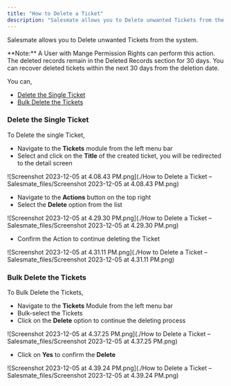 ```yaml
---
title: "How to Delete a Ticket"
description: "Salesmate allows you to Delete unwanted Tickets from the system...."
---
```


Salesmate allows you to Delete unwanted Tickets from the system.

<Note>
**Note:** A User with Mange Permission Rights can perform this action. The deleted records remain in the Deleted Records section for 30 days. You can recover deleted tickets within the next 30 days from the deletion date.
</Note>

You can,

*   [Delete the Single Ticket](https://support.salesmate.io/hc/en-us/articles/26029752603929#h_01HGWQRBG1MJF7GB3YS50P046B)
*   [Bulk Delete the Tickets](https://support.salesmate.io/hc/en-us/articles/26029752603929#h_01HGWT98MJG7QK9Q34X3YHR5NC)

### Delete the Single Ticket

To Delete the single Ticket,

*   Navigate to the **Tickets** module from the left menu bar
*   Select and click on the **Title** of the created ticket, you will be redirected to the detail screen

![Screenshot 2023-12-05 at 4.08.43 PM.png](./How to Delete a Ticket – Salesmate_files/Screenshot 2023-12-05 at 4.08.43 PM.png)

*   Navigate to the **Actions** button on the top right
*   Select the **Delete** option from the list

![Screenshot 2023-12-05 at 4.29.30 PM.png](./How to Delete a Ticket – Salesmate_files/Screenshot 2023-12-05 at 4.29.30 PM.png)

*   Confirm the Action to continue deleting the Ticket

![Screenshot 2023-12-05 at 4.31.11 PM.png](./How to Delete a Ticket – Salesmate_files/Screenshot 2023-12-05 at 4.31.11 PM.png)

### Bulk Delete the Tickets

To Bulk Delete the Tickets,

*   Navigate to the **Tickets** Module from the left menu bar
*   Bulk-select the Tickets
*   Click on the **Delete** option to continue the deleting process

![Screenshot 2023-12-05 at 4.37.25 PM.png](./How to Delete a Ticket – Salesmate_files/Screenshot 2023-12-05 at 4.37.25 PM.png)

*   Click on **Yes** to confirm the **Delete**

![Screenshot 2023-12-05 at 4.39.24 PM.png](./How to Delete a Ticket – Salesmate_files/Screenshot 2023-12-05 at 4.39.24 PM.png)